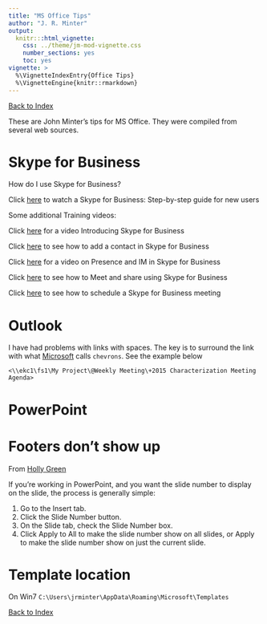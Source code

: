 ```yaml
---
title: "MS Office Tips"
author: "J. R. Minter"
output:
  knitr:::html_vignette:
    css: ../theme/jm-mod-vignette.css
    number_sections: yes
    toc: yes
vignette: >
  %\VignetteIndexEntry{Office Tips}
  %\VignetteEngine{knitr::rmarkdown}
---
```


[Back to Index](../README.html)

These are John Minter's tips for MS Office.
They were compiled from several web sources.

# Skype for Business

How do I use Skype for Business? 
  
Click [here](https://www.youtube.com/watch?v=7_c4zVJ739M&feature=youtu.be) to watch a Skype for Business: Step-by-step guide for new users 
  
Some additional Training videos:   
  
Click [here](https://www.youtube.com/watch?v=qVq7A7nS_TQ&feature=youtu.be&list=PLH5ElbTc1hWQirKampULE7vlfTbhSqssq) for a video Introducing Skype for Business 
  
Click [here](https://www.youtube.com/watch?v=eCIGpbukmow&feature=youtu.be&list=PLH5ElbTc1hWQirKampULE7vlfTbhSqssq) to see how to add a contact in Skype for Business 
  
Click [here](https://youtu.be/oEBQgOgAtnk?list=PLH5ElbTc1hWQirKampULE7vlfTbhSqssq) for a video on Presence and IM in Skype for Business 
  
Click [here](https://youtu.be/i9ubU-ndMZE?list=PLH5ElbTc1hWQirKampULE7vlfTbhSqssq) to see how to Meet and share using Skype for Business 
  
Click [here](https://youtu.be/XNuIQks8kuk?list=PLH5ElbTc1hWQirKampULE7vlfTbhSqssq) to see how to schedule a Skype for Business meeting


# Outlook

I have had problems with links with spaces. The key is to surround the
link with what
[Microsoft](https://support.office.com/en-ie/article/Add-links-containing-spaces-to-an-e-mail-message-65e3086b-8f1c-4e4c-88ab-7489b3c823b1)
calls `chevrons`. See the example below

```
<\\ekc1\fs1\My Project\@Weekly Meeting\+2015 Characterization Meeting Agenda>
```

# PowerPoint

# Footers don't show up

From [Holly Green](http://blogs.mccombs.utexas.edu/the-most/2012/06/04/when-the-slide-number-doesnt-show-in-powerpoint/)

If you're working in PowerPoint, and you want the slide number to display on the slide, the process is generally simple:

1. Go to the Insert tab.
2. Click the Slide Number button.
3. On the Slide tab, check the Slide Number box.
4. Click Apply to All to make the slide number show on all slides, or Apply to make the slide number show on just the current slide.

# Template location

On Win7 ``C:\Users\jrminter\AppData\Roaming\Microsoft\Templates``





[Back to Index](../README.html)